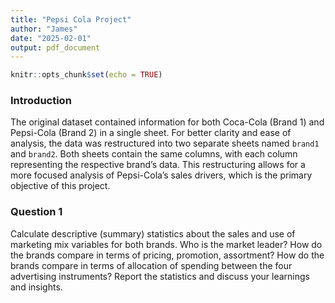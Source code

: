 ```yaml
---
title: "Pepsi Cola Project"
author: "James"
date: "2025-02-01"
output: pdf_document
---
```


```r
knitr::opts_chunk$set(echo = TRUE)
```

### Introduction

The original dataset contained information for both Coca-Cola (Brand 1) and Pepsi-Cola (Brand 2) in a single sheet. For better clarity and ease of analysis, the data was restructured into two separate sheets named `brand1` and `brand2`. Both sheets contain the same columns, with each column representing the respective brand's data. This restructuring allows for a more focused analysis of Pepsi-Cola's sales drivers, which is the primary objective of this project.

### Question 1
Calculate descriptive (summary) statistics about the sales and use of marketing mix variables for both brands. Who is the market leader? How do the brands compare in terms of pricing, promotion, assortment? How do the brands compare in terms of allocation of spending between the four advertising instruments? Report the statistics and discuss your learnings and insights.


